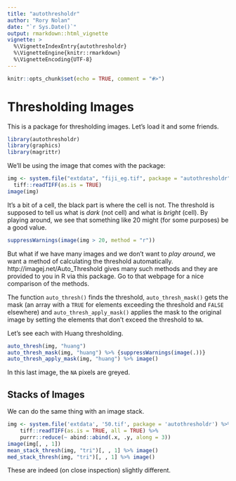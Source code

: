 ```yaml
---
title: "autothresholdr"
author: "Rory Nolan"
date: "`r Sys.Date()`"
output: rmarkdown::html_vignette
vignette: >
  %\VignetteIndexEntry{autothresholdr}
  %\VignetteEngine{knitr::rmarkdown}
  %\VignetteEncoding{UTF-8}
---
```


```r
knitr::opts_chunk$set(echo = TRUE, comment = "#>")
```

# Thresholding Images
This is a package for thresholding images. Let's load it and some friends.
```r
library(autothresholdr)
library(graphics)
library(magrittr)
```
We'll be using the image that comes with the package:
```r
img <- system.file("extdata", "fiji_eg.tif", package = "autothresholdr") %>%
  tiff::readTIFF(as.is = TRUE)
image(img)
```

It's a bit of a cell, the black part is where the cell is not. The threshold is supposed to tell us what is *dark* (not cell) and what is *bright* (cell). By playing around, we see that something like 20 might (for some purposes) be a good value.

```r
suppressWarnings(image(img > 20, method = "r"))
```

But what if we have many images and we don't want to *play around*, we want a method of calculating the threshold automatically. http://imagej.net/Auto_Threshold gives many such methods and they are provided to you in R via this package. Go to that webpage for a nice comparison of the methods.

The function `auto_thresh()` finds the threshold, `auto_thresh_mask()` gets the mask (an array with a `TRUE` for elements exceeding the threshold and `FALSE` elsewhere) and `auto_thresh_apply_mask()` applies the mask to the original image by setting the elements that don't exceed the threshold to `NA`.

Let's see each with Huang thresholding.

```r
auto_thresh(img, "huang")
auto_thresh_mask(img, "huang") %>% {suppressWarnings(image(.))}
auto_thresh_apply_mask(img, "huang") %>% image()
```

In this last image, the `NA` pixels are greyed.

## Stacks of Images
We can do the same thing with an image stack.
```r
img <- system.file('extdata', '50.tif', package = 'autothresholdr') %>%
    tiff::readTIFF(as.is = TRUE, all = TRUE) %>%
    purrr::reduce(~ abind::abind(.x, .y, along = 3))
image(img[, , 1])
mean_stack_thresh(img, "tri")[, , 1] %>% image()
med_stack_thresh(img, "tri")[, , 1] %>% image()
```

These are indeed (on close inspection) slightly different.
